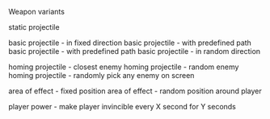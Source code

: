 Weapon variants

static projectile

basic projectile - in fixed direction
basic projectile - with predefined path
basic projectile - with predefined path
basic projectile - in random direction

homing projectile - closest enemy
homing projectile - random enemy
homing projectile - randomly pick any enemy on screen

area of effect - fixed position
area of effect - random position around player

player power - make player invincible every X second for Y seconds
